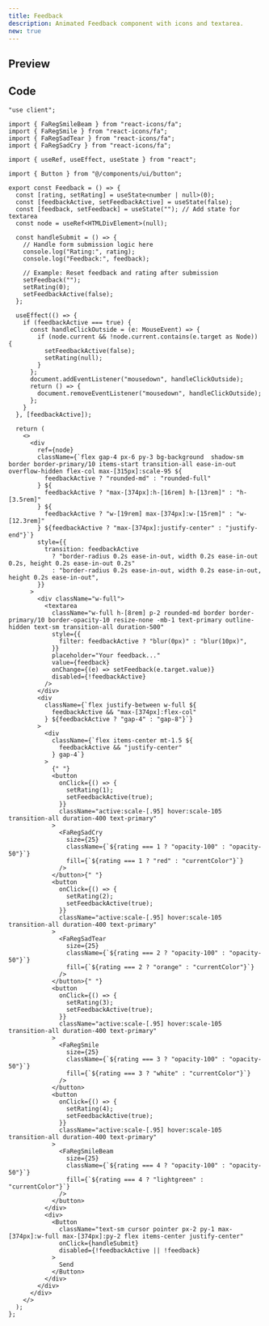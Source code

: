```yaml
---
title: Feedback
description: Animated Feedback component with icons and textarea.
new: true
---
```



## Preview

<PreviewContainer className="h-[30rem]">
  <Feedback />
</PreviewContainer>

## Code

```tsx title="Feedback.tsx"
"use client";

import { FaRegSmileBeam } from "react-icons/fa";
import { FaRegSmile } from "react-icons/fa";
import { FaRegSadTear } from "react-icons/fa";
import { FaRegSadCry } from "react-icons/fa";

import { useRef, useEffect, useState } from "react";

import { Button } from "@/components/ui/button";

export const Feedback = () => {
  const [rating, setRating] = useState<number | null>(0);
  const [feedbackActive, setFeedbackActive] = useState(false);
  const [feedback, setFeedback] = useState(""); // Add state for textarea
  const node = useRef<HTMLDivElement>(null);

  const handleSubmit = () => {
    // Handle form submission logic here
    console.log("Rating:", rating);
    console.log("Feedback:", feedback);

    // Example: Reset feedback and rating after submission
    setFeedback("");
    setRating(0);
    setFeedbackActive(false);
  };

  useEffect(() => {
    if (feedbackActive === true) {
      const handleClickOutside = (e: MouseEvent) => {
        if (node.current && !node.current.contains(e.target as Node)) {
          setFeedbackActive(false);
          setRating(null);
        }
      };
      document.addEventListener("mousedown", handleClickOutside);
      return () => {
        document.removeEventListener("mousedown", handleClickOutside);
      };
    }
  }, [feedbackActive]);

  return (
    <>
      <div
        ref={node}
        className={`flex gap-4 px-6 py-3 bg-background  shadow-sm border border-primary/10 items-start transition-all ease-in-out overflow-hidden flex-col max-[315px]:scale-95 ${
          feedbackActive ? "rounded-md" : "rounded-full"
        } ${
          feedbackActive ? "max-[374px]:h-[16rem] h-[13rem]" : "h-[3.5rem]"
        } ${
          feedbackActive ? "w-[19rem] max-[374px]:w-[15rem]" : "w-[12.3rem]"
        } ${feedbackActive ? "max-[374px]:justify-center" : "justify-end"}`}
        style={{
          transition: feedbackActive
            ? "border-radius 0.2s ease-in-out, width 0.2s ease-in-out 0.2s, height 0.2s ease-in-out 0.2s"
            : "border-radius 0.2s ease-in-out, width 0.2s ease-in-out, height 0.2s ease-in-out",
        }}
      >
        <div className="w-full">
          <textarea
            className="w-full h-[8rem] p-2 rounded-md border border-primary/10 border-opacity-10 resize-none -mb-1 text-primary outline-hidden text-sm transition-all duration-500"
            style={{
              filter: feedbackActive ? "blur(0px)" : "blur(10px)",
            }}
            placeholder="Your feedback..."
            value={feedback}
            onChange={(e) => setFeedback(e.target.value)}
            disabled={!feedbackActive}
          />
        </div>
        <div
          className={`flex justify-between w-full ${
            feedbackActive && "max-[374px]:flex-col"
          } ${feedbackActive ? "gap-4" : "gap-8"}`}
        >
          <div
            className={`flex items-center mt-1.5 ${
              feedbackActive && "justify-center"
            } gap-4`}
          >
            {" "}
            <button
              onClick={() => {
                setRating(1);
                setFeedbackActive(true);
              }}
              className="active:scale-[.95] hover:scale-105 transition-all duration-400 text-primary"
            >
              <FaRegSadCry
                size={25}
                className={`${rating === 1 ? "opacity-100" : "opacity-50"}`}
                fill={`${rating === 1 ? "red" : "currentColor"}`}
              />
            </button>{" "}
            <button
              onClick={() => {
                setRating(2);
                setFeedbackActive(true);
              }}
              className="active:scale-[.95] hover:scale-105 transition-all duration-400 text-primary"
            >
              <FaRegSadTear
                size={25}
                className={`${rating === 2 ? "opacity-100" : "opacity-50"}`}
                fill={`${rating === 2 ? "orange" : "currentColor"}`}
              />
            </button>{" "}
            <button
              onClick={() => {
                setRating(3);
                setFeedbackActive(true);
              }}
              className="active:scale-[.95] hover:scale-105 transition-all duration-400 text-primary"
            >
              <FaRegSmile
                size={25}
                className={`${rating === 3 ? "opacity-100" : "opacity-50"}`}
                fill={`${rating === 3 ? "white" : "currentColor"}`}
              />
            </button>
            <button
              onClick={() => {
                setRating(4);
                setFeedbackActive(true);
              }}
              className="active:scale-[.95] hover:scale-105 transition-all duration-400 text-primary"
            >
              <FaRegSmileBeam
                size={25}
                className={`${rating === 4 ? "opacity-100" : "opacity-50"}`}
                fill={`${rating === 4 ? "lightgreen" : "currentColor"}`}
              />
            </button>
          </div>
          <div>
            <Button
              className="text-sm cursor pointer px-2 py-1 max-[374px]:w-full max-[374px]:py-2 flex items-center justify-center"
              onClick={handleSubmit}
              disabled={!feedbackActive || !feedback}
            >
              Send
            </Button>
          </div>
        </div>
      </div>
    </>
  );
};
```
